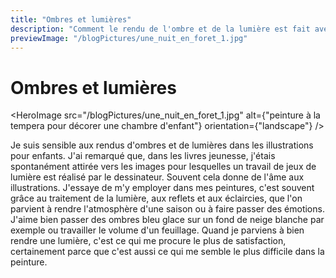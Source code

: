 ```yaml
---
title: "Ombres et lumières"
description: "Comment le rendu de l'ombre et de la lumière est fait avec la technique de la tempera."
previewImage: "/blogPictures/une_nuit_en_foret_1.jpg"
---
```


# Ombres et lumières

<HeroImage
  src="/blogPictures/une_nuit_en_foret_1.jpg"
  alt={"peinture à la tempera pour décorer une chambre d'enfant"}
  orientation={"landscape"}
/>

Je suis sensible aux rendus d'ombres et de lumières dans les illustrations pour enfants. J'ai remarqué que, dans les livres jeunesse, j'étais spontanément attirée vers les images pour lesquelles un travail de jeux de lumière est réalisé par le dessinateur. Souvent cela donne de l'âme aux illustrations. J'essaye de m'y employer dans mes peintures, c'est souvent grâce au traitement de la lumière, aux reflets et aux éclaircies, que l'on parvient à rendre l'atmosphère d'une saison ou à faire passer des émotions. J'aime bien passer des ombres bleu glace sur un fond de neige blanche par exemple ou travailler le volume d'un feuillage. Quand je parviens à bien rendre une lumière, c'est ce qui me procure le plus de satisfaction, certainement parce que c'est aussi ce qui me semble le plus difficile dans la peinture.
